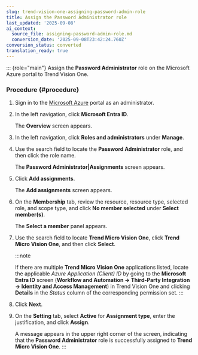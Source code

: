 ```yaml
---
slug: trend-vision-one-assigning-password-admin-role
title: Assign the Password Administrator role
last_updated: '2025-09-08'
ai_context:
  source_file: assigning-password-admin-role.md
  conversion_date: '2025-09-08T23:42:24.760Z'
conversion_status: converted
translation_ready: true
---
```


::: {role="main"}
Assign the **Password Administrator** role on the Microsoft Azure portal to Trend Vision One.

### Procedure {#procedure}

1.  Sign in to the [Microsoft Azure](https://portal.azure.com) portal as an administrator.

2.  In the left navigation, click **Microsoft Entra ID**.

    The **Overview** screen appears.

3.  In the left navigation, click **Roles and administrators** under **Manage**.

4.  Use the search field to locate the **Password Administrator** role, and then click the role name.

    The **Password Administrator|Assignments** screen appears.

5.  Click **Add assignments**.

    The **Add assignments** screen appears.

6.  On the **Membership** tab, review the resource, resource type, selected role, and scope type, and click **No member selected** under **Select member(s)**.

    The **Select a member** panel appears.

7.  Use the search field to locate **Trend Micro Vision One**, click **Trend Micro Vision One**, and then click **Select**.

    :::note

    If there are multiple **Trend Micro Vision One** applications listed, locate the applicable *Azure Application (Client) ID* by going to the **Microsoft Entra ID** screen (**Workflow and Automation → Third-Party Integration → Identity and Access Management**) in Trend Vision One and clicking **Details** in the *Status* column of the corresponding permission set.
    :::

8.  Click **Next**.

9.  On the **Setting** tab, select **Active** for **Assignment type**, enter the justification, and click **Assign**.

    A message appears in the upper right corner of the screen, indicating that the **Password Administrator** role is successfully assigned to **Trend Micro Vision One**.
:::
